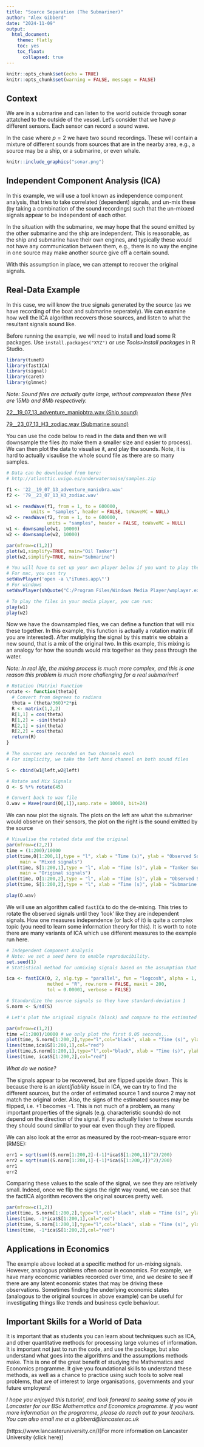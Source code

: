 ```yaml
---
title: "Source Separation (The Submariner)"
author: "Alex Gibberd"
date: "2024-11-09"
output: 
  html_document:
    theme: flatly
    toc: yes
    toc_float:
      collapsed: true
---
```


```r
knitr::opts_chunk$set(echo = TRUE)
knitr::opts_chunk$set(warning = FALSE, message = FALSE) 
```

## Context

We are in a submarine and can listen to the world outside through sonar attatched to the outside of the vessel. Let's consider that we have $p$ different sensors. Each sensor can record a sound wave.

In the case where $p=2$ we have two sound recordings. These will contain a mixture of different sounds from sources that are in the nearby area, e.g., a source may be a ship, or a submarine, or even whale.

```r
knitr::include_graphics("sonar.png")
```

## Independent Component Analysis (ICA)

In this example, we will use a tool known as independence component analysis, that tries to take correlated (dependent) signals, and un-mix these (by taking a combination of the sound recordings) such that the un-mixxed signals appear to be independent of each other.

In the situation with the submarine, we may hope that the sound emitted by the other submarine and the ship are independent. This is reasonable, as the ship and submarine have their own engines, and typically these would not have any communication between them, e.g., there is no way the engine in one source may make another source give off a certain sound.

With this assumption in place, we can attempt to recover the original signals.

## Real-Data Example

In this case, we will know the true signals generated by the source (as we have recording of the boat and submarine seperately). We can examine how well the ICA algorithm recovers those sources, and listen to what the resultant signals sound like.

Before running the example, we will need to install and load some R packages. Use `install.packages("XYZ")` or use _Tools>Install packages_ in R Studio.

```r
library(tuneR)
library(fastICA)
library(signal)
library(caret)
library(glmnet)
```

_Note: Sound files are actually quite large, without compression these files are 15Mb and 8Mb respectively._

[22__19_07_13_adventure_maniobtra.wav (Ship sound)](https://github.com/AlexGibberd/ICA_example/blob/main/docs/22__19_07_13_adventure_maniobra.wav)

[79__23_07_13_H3_zodiac.wav (Submarine sound)](https://github.com/AlexGibberd/ICA_example/blob/main/docs/79__23_07_13_H3_zodiac.wav)

You can use the code below to read in the data and then we will downsample the files (to make them a smaller size and easier to process). We can then plot the data to visualise it, and play the sounds. Note, it is hard to actually visaulise the whole sound file as there are so many samples.

```r
# Data can be downloaded from here:
# http://atlanttic.uvigo.es/underwaternoise/samples.zip

f1 <- '22__19_07_13_adventure_maniobra.wav'
f2 <- '79__23_07_13_H3_zodiac.wav'

w1 <- readWave(f1, from = 1, to = 600000,
         units = "samples", header = FALSE, toWaveMC = NULL)
w2 <- readWave(f2, from = 1, to = 600000,
               units = "samples", header = FALSE, toWaveMC = NULL)
w1 <- downsample(w1, 10000)
w2 <- downsample(w2, 10000)

par(mfrow=c(1,2))
plot(w1,simplify=TRUE, main="Oil Tanker")
plot(w2,simplify=TRUE, main="Submarine")
```

```r
# You will have to set up your own player below if you want to play the files.
# For mac, you can try
setWavPlayer('open -a \"iTunes.app\"')
# For windows
setWavPlayer(shQuote("C:/Program Files/Windows Media Player/wmplayer.exe"))

# To play the files in your media player, you can run:
play(w1)
play(w2)
```

Now we have the downsampled files, we can define a function that will mix these together. In this example, this function is actually a rotation matrix (if you are interested). After mutiplying the signal by this matrix we obtain a new sound, that is a mix of the original two. In this example, this mixing is an analogy for how the sounds would mix together as they pass through the water.

_Note: In real life, the mixing process is much more complex, and this is one reason this problem is much more challenging for a real submariner!_


```r
# Rotation (Matrix) Function
rotate <- function(theta){
  # Convert from degrees to radians
  theta = (theta/360)*2*pi
  R <- matrix(1,2,2)
  R[1,1] = cos(theta)
  R[1,2] = -sin(theta)
  R[2,1] = sin(theta)
  R[2,2] = cos(theta)
  return(R)
}

# The sources are recorded on two channels each
# For simplicity, we take the left hand channel on both sound files

S <- cbind(w1@left,w2@left)

# Rotate and Mix Signals
O <- S %*% rotate(45)

# Convert back to wav file
O.wav = Wave(round(O[,1]),samp.rate = 10000, bit=24)
```

We can now plot the signals. The plots on the left are what the submariner would observe on their sensors, the plot on the right is the sound emitted by the source
```r
# Visualise the rotated data and the original
par(mfrow=c(2,2))
time = (1:200)/10000
plot(time,O[1:200,1],type = "l", xlab = "Time (s)", ylab = "Observed Sound",
     main = "Mixed signals")
plot(time, S[1:200,1],type = "l", xlab = "Time (s)", ylab = "Tanker Sound",
     main = "Original signals")
plot(time, O[1:200,2],type = "l", xlab = "Time (s)", ylab = "Observed Sound")
plot(time, S[1:200,2],type = "l", xlab = "Time (s)", ylab = "Submarine Sound")

```

```r
play(O.wav)
```

We will use an algorithm called `fastICA` to do the de-mixing. This tries to rotate the observed signals until they 'look' like they are independent signals. How one measures independence (or lack of it) is quite a complex topic (you need to learn some information theory for this). It is worth to note there are many variants of ICA which use different measures to the example run here.


```r
# Independent Component Analysis
# Note: we set a seed here to enable reproducibility.
set.seed(1)
# Statistical method for unmixing signals based on the assumption that sources are independent

ica <- fastICA(O, 2, alg.typ = "parallel", fun = "logcosh", alpha = 1,
               method = "R", row.norm = FALSE, maxit = 200,
               tol = 0.00001, verbose = FALSE)

# Standardize the source signals so they have standard-deviation 1
S.norm <- S/sd(S)

# Let's plot the original signals (black) and compare to the estimated source signals (in red)

par(mfrow=c(1,2))
time =(1:200)/10000 # we only plot the first 0.05 seconds...
plot(time, S.norm[1:200,2],type="l",col="black", xlab = "Time (s)", ylab = "Target 1", main = "Target 1 Estimate/Truth")
lines(time,ica$S[1:200,1],col="red")
plot(time,S.norm[1:200,1],type="l",col="black", xlab = "Time (s)", ylab = "Target 1", main = "Target 2 Estimate/Truth")
lines(time, ica$S[1:200,2],col="red")

```

_What do we notice?_

The signals appear to be recovered, but are flipped upside down. This is because there is an _identifiability_ issue in ICA, we can try to find the different sources, but the order of estimated source 1 and source 2 may not match the original order. Also, the signs of the estimated sources may be flipped, i.e. $+1$ becomes $-1$. This is not much of a problem, as many important properties of the signals (e.g. characteristic sounds) do not depend on the direction of the signal. If you actually listen to these sounds they should sound simillar to your ear even though they are flipped.


We can also look at the error as measured by the root-mean-square error (RMSE):
```r
err1 = sqrt(sum((S.norm[1:200,2]-(-1)*ica$S[1:200,1])^2)/200)
err2 = sqrt(sum((S.norm[1:200,1]-(-1)*ica$S[1:200,2])^2)/200)
err1
err2
```
Comparing these values to the scale of the signal, we see they are relatively small. Indeed, once we flip the signs the right way round, we can see that the factICA algorithm recovers the original sources pretty well.

```r
par(mfrow=c(1,2))
plot(time, S.norm[1:200,2],type="l",col="black", xlab = "Time (s)", ylab = "Target 1", main = "Target 1 Estimate/Truth")
lines(time, -1*ica$S[1:200,1],col="red")
plot(time, S.norm[1:200,1],type="l",col="black", xlab = "Time (s)", ylab = "Target 1", main = "Target 2 Estimate/Truth")
lines(time, -1*ica$S[1:200,2],col="red")
```

## Applications in Economics

The example above looked at a specific method for un-mixing signals. However, analogous problems often occur in economics. For example, we have many economic variables recorded over time, and we desire to see if there are any latent economic states that may be driving these observations. Sometimes finding the underlying economic states (analogous to the original sources in above example) can be useful for investigating things like trends and business cycle behaviour.

## Important Skills for a World of Data

It is important that as students you can learn about techniques such as ICA, and other quantitative methods for processing large volumes of information. It is important not just to run the code, and use the package, but also understand what goes into the algorithms and the assumptions methods make. This is one of the great benefit of studying the Mathematics and Economics programme. It give you foundational skills to understand these methods, as well as a chance to practice using such tools to solve real problems, that are of interest to large organisations, governments and your future employers!

_I hope you enjoyed this tutorial, and look forward to seeing some of you in Lancaster for our BSc Mathematics and Economics programme. If you want more information on the programme, please do reach out to your teachers. You can also email me at a.gibberd@lancaster.ac.uk_

(https://www.lancasteruniversity.cn/)[For more information on Lancaster University (click here)]



